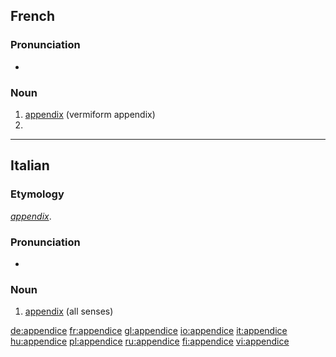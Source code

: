 ==French==
{{wikipedia|lang=fr}}

===Pronunciation===
* {{audio|Fr-appendice.ogg|Audio}}

===Noun===
{{fr-noun|m}}

# [[appendix]] (vermiform appendix)
# {{l|en|appendix|gloss=text added to the end of a book or an article}}

----

==Italian==

===Etymology===
{{etyl|la|it}} ''[[appendix]]''.

===Pronunciation===
* {{hyphenation|ap|pen|dì|ce}}

===Noun===
{{it-noun|appendic|f|e|i}}

# [[appendix]] (all senses)

[[de:appendice]]
[[fr:appendice]]
[[gl:appendice]]
[[io:appendice]]
[[it:appendice]]
[[hu:appendice]]
[[pl:appendice]]
[[ru:appendice]]
[[fi:appendice]]
[[vi:appendice]]